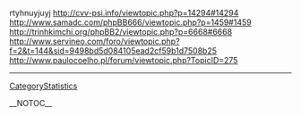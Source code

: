 rtyhnuyjuyj http://cvv-psi.info/viewtopic.php?p=14294#14294 http://www.samadc.com/phpBB666/viewtopic.php?p=1459#1459 http://trinhkimchi.org/phpBB2/viewtopic.php?p=6668#6668 http://www.servineo.com/foro/viewtopic.php?f=2&t=144&sid=9498bd5d084105ead2cf59b1d7508b25 http://www.paulocoelho.pl/forum/viewtopic.php?TopicID=275
----
[[CategoryStatistics]]

__NOTOC__